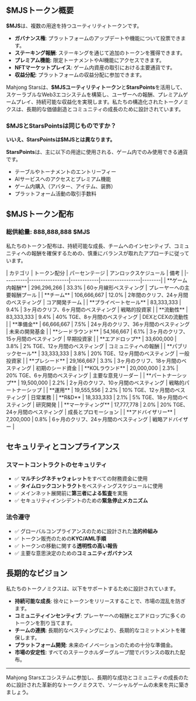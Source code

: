 
## $MJSトークン概要

**$MJS**は、複数の用途を持つユーティリティトークンです。

- **ガバナンス権**: プラットフォームのアップデートや機能について投票できます。
- **ステーキング報酬**: ステーキングを通じて追加のトークンを獲得できます。
- **プレミアム機能**: 限定トーナメントやAI機能にアクセスできます。
- **NFTマーケットプレイス**: ゲーム内資産の取引における主要通貨です。
- **収益分配**: プラットフォームの収益分配に参加できます。

Mahjong Starsは、**$MJSユーティリティトークン**と**StarsPoints**を活用して、スケーラブルなWeb3エコシステムを構築し、ユーザーへの報酬、プレミアムゲームプレイ、持続可能な収益化を実現します。私たちの構造化されたトークノミクスは、長期的な価値創造とコミュニティの成長のために設計されています。

### $MJSとStarsPointsは同じものですか？

**いいえ、StarsPointsは$MJSとは異なります。**

<Callout type="info">

**StarsPoints**は、主に以下の用途に使用される、ゲーム内でのみ使用できる通貨です。

- テーブルやトーナメントのエントリーフィー
- AIサービスへのアクセスとプレミアム機能
- ゲーム内購入（アバター、アイテム、装飾）
- プラットフォーム活動の取引手数料

</Callout>


## $MJSトークン配布

### 総供給量: 888,888,888 $MJS

私たちのトークン配布は、持続可能な成長、チームへのインセンティブ、コミュニティへの報酬を確保するための、慎重にバランスが取れたアプローチに従っています。

<Card className='mt-4'>
| カテゴリ | トークン配分 | パーセンテージ | アンロックスケジュール | 備考 |
|----------|-----------------|------------|-----------------|--------|
| **ゲーム内報酬** | 296,296,266 | 33.3% | 60ヶ月線形ベスティング | プレーヤーへの主要報酬プール |
| **チーム** | 106,666,667 | 12.0% | 2年間のクリフ、24ヶ月間のベスティング | コア開発チーム |
| **プライベートセール** | 83,333,333 | 9.4% | 3ヶ月のクリフ、6ヶ月間のベスティング | 戦略的投資家 |
| **流動性** | 83,333,333 | 9.4% | 40% TGE、8ヶ月間のベスティング | DEXとCEXの流動性 |
| **準備金** | 66,666,667 | 7.5% | 24ヶ月のクリフ、36ヶ月間のベスティング | 未来の開発基金 |
| **シードラウンド** | 54,166,667 | 6.1% | 3ヶ月のクリフ、15ヶ月間のベスティング | 早期投資家 |
| **エアドロップ** | 33,600,000 | 3.8% | 2% TGE、12ヶ月間のベスティング | コミュニティへの報酬 |
| **パブリックセール** | 33,333,333 | 3.8% | 20% TGE、12ヶ月間のベスティング | 一般投資家 |
| **プレシード** | 29,166,667 | 3.3% | 3ヶ月のクリフ、18ヶ月間のベスティング | 初期のシード資金 |
| **KOLラウンド** | 20,000,000 | 2.3% | 20% TGE、6ヶ月間のベスティング | 主要な意見リーダー |
| **パートナーシップ** | 19,500,000 | 2.2% | 2ヶ月のクリフ、10ヶ月間のベスティング | 戦略的パートナーシップ |
| **運用** | 19,555,556 | 2.2% | 10% TGE、12ヶ月間のベスティング | 日常業務 |
| **R&D** | 18,333,333 | 2.1% | 5% TGE、18ヶ月間のベスティング | 研究開発 |
| **マーケティング** | 17,777,778 | 2.0% | 20% TGE、24ヶ月間のベスティング | 成長とプロモーション |
| **アドバイザリー** | 7,200,000 | 0.8% | 6ヶ月のクリフ、24ヶ月間のベスティング | 戦略アドバイザー |
</Card>

## セキュリティとコンプライアンス

### スマートコントラクトのセキュリティ
- ✅ **マルチシグネチャウォレット**をすべての財務資金に使用
- ✅ **タイムロックコントラクト**をベスティングスケジュールに使用
- ✅ メインネット展開前に**第三者による監査**を実施
- ✅ セキュリティインシデントのための**緊急停止メカニズム**

### 法令遵守
- ✅ グローバルコンプライアンスのために設計された**法的枠組み**
- ✅ トークン販売のための**KYC/AML手順**
- ✅ トークンの移動に関する**透明性の高い報告**
- ✅ 主要な意思決定のための**コミュニティガバナンス**

## 長期的なビジョン

私たちのトークノミクスは、以下をサポートするために設計されています。

- **持続可能な成長**: 徐々にトークンをリリースすることで、市場の混乱を防ぎます。
- **コミュニティインセンティブ**: プレーヤーへの報酬とエアドロップに多くのトークンを割り当てます。
- **チームの連携**: 長期的なベスティングにより、長期的なコミットメントを確保します。
- **プラットフォーム開発**: 未来のイノベーションのための十分な準備金。
- **市場の安定性**: すべてのステークホルダーグループ間でバランスの取れた配布。

---

Mahjong Starsエコシステムに参加し、長期的な成功とコミュニティの成長のために設計された革新的なトークノミクスで、ソーシャルゲームの未来を共に築きましょう。